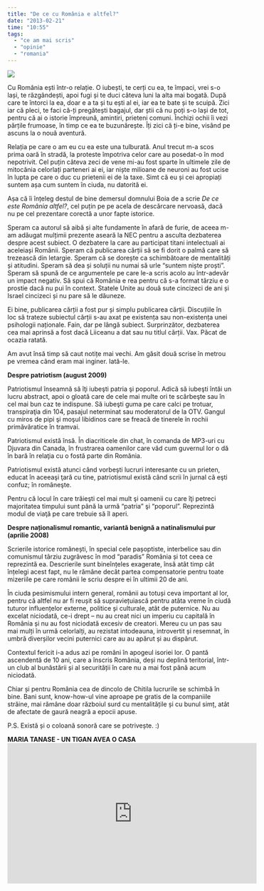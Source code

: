```yaml
---
title: "De ce cu România e altfel?"
date: "2013-02-21"
time: "10:55"
tags:
  - "ce am mai scris"
  - "opinie"
  - "romania"
---
```

![](media/43635156121_0.jpg)

Cu România ești într-o relație. O iubești, te cerți cu ea, te împaci, vrei s-o lași, te răzgândești, apoi fugi și te duci câteva luni la alta mai bogată. După care te întorci la ea, doar e a ta și tu ești al ei, iar ea te bate și te scuipă. Zici iar că pleci, te faci că-ți pregătești bagajul, dar știi că nu poți s-o lași de tot, pentru că ai o istorie împreună, amintiri, prieteni comuni. Închizi ochii îi vezi părțile frumoase, în timp ce ea te buzunărește. Îți zici că ți-e bine, visând pe ascuns la o nouă aventură.

Relația pe care o am eu cu ea este una tulburată. Anul trecut m-a scos prima oară în stradă, la proteste împotriva celor care au posedat-o în mod nepotrivit. Cel puțin câteva zeci de vene mi-au fost sparte în ultimele zile de mitocănia celorlați parteneri ai ei, iar niște milioane de neuroni au fost ucise în lupta pe care o duc cu prietenii ei de la taxe. Simt că eu și cei apropiați suntem așa cum suntem în ciuda, nu datorită ei.

Așa că îi înțeleg destul de bine demersul domnului Boia de a scrie *De ce este România altfel?*, cel puțin pe pe acela de descărcare nervoasă, dacă nu pe cel prezentare corectă a unor fapte istorice.

Speram ca autorul să aibă și alte fundamente în afară de furie, de aceea m-am adăugat mulțimii prezente aseară la NEC pentru a asculta dezbaterea despre acest subiect. O dezbatere la care au participat titani intelectuali ai aceleiași Românii. Speram că publicarea cărții să se fi dorit o palmă care să trezească din letargie. Speram că se dorește ca schimbătoare de mentalități și atitudini. Speram să dea și soluții nu numai să urle "suntem niște proști". Speram să spună de ce argumentele pe care le-a scris acolo au într-adevăr un impact negativ. Să spui că România e rea pentru că s-a format târziu e o prostie dacă nu pui în context. Statele Unite au două sute cincizeci de ani și Israel cincizeci și nu pare să le dăuneze.

Ei bine, publicarea cărții a fost pur și simplu publicarea cărții. Discuțiile în loc să trateze subiectul cărții s-au axat pe existența sau non-existența unei psihologii naționale. Fain, dar pe lângă subiect. Surprinzător, dezbaterea cea mai aprinsă a fost dacă Liiceanu a dat sau nu titlul cărții. Vax. Păcat de ocazia ratată.

Am avut însă timp să caut notițe mai vechi. Am găsit două scrise în metrou pe vremea când eram mai inginer. Iată-le.

**Despre patriotism (august 2009)**

Patriotismul înseamnă să îţi iubeşti patria şi poporul. Adică să iubeşti întăi un lucru abstract, apoi o gloată care de cele mai multe ori te scârbeşte sau în cel mai bun caz te indispune. Să iubeşti guma pe care calci pe trotuar, transpiraţia din 104, pasajul neterminat sau moderatorul de la OTV. Gangul cu miros de pipi şi moşul libidinos care se freacă de tinerele în rochii primăvăratice în tramvai.

Patriotismul există însă. În diacriticele din chat, în comanda de MP3-uri cu Djuvara din Canada, în frustrarea oamenilor care văd cum guvernul lor o dă în bară în relaţia cu o fostă parte din Romănia.

Patriotismul există atunci când vorbeşti lucruri interesante cu un prieten, educat în aceeaşi ţară cu tine, patriotismul există când scrii în jurnal că eşti confuz; în româneşte.

Pentru că locul în care trăieşti cel mai mult şi oamenii cu care îţi petreci majoritatea timpului sunt până la urmă "patria" şi "poporul". Reprezintă modul de viaţă pe care trebuie să îl aperi.

**Despre naționalismul romantic, variantă benignă a natinalismului pur (aprilie 2008)**

Scrierile istorice românești, în special cele pașoptiste, interbelice sau din comunismul târziu zugrăvesc în mod "paradis" România și tot ceea ce reprezintă ea. Descrierile sunt bineînțeles exagerate, însă atât timp cât înțelegi acest fapt, nu le rămâne decât partea compensatorie pentru toate mizeriile pe care românii le scriu despre ei în ultimii 20 de ani.

În ciuda pesimismului intern general, românii au totuși ceva important al lor, pentru că altfel nu ar fi reușit să supraviețuiască pentru atâta vreme în ciudă tuturor influențelor externe, politice și culturale, atât de puternice. Nu au excelat niciodată, ce-i drept -- nu au creat nici un imperiu cu capitală în România și nu au fost niciodată excesiv de creatori. Mereu cu un pas sau mai mulți în urmă celorlalți, au rezistat intodeauna, introvertit și resemnat, în umbră diverșilor vecini puternici care au au apărut și au dispărut.

Contextul fericit i-a adus azi pe români în apogeul isoriei lor. O pantă ascendentă de 10 ani, care a înscris România, deși nu deplină teritorial, într-un club al bunăstării și al securității în care nu a mai fost până acum niciodată.

Chiar și pentru România cea de dincolo de Chitila lucrurile se schimbă în bine. Bani sunt, know-how-ul vine aproape pe gratis de la companiile străine, mai rămâne doar războiul surd cu mentalitățile și cu bunul simț, atât de afectate de gaură neagră a epocii apuse.

P.S. Există și o coloană sonoră care se potrivește. :)

**MARIA TANASE - UN TIGAN AVEA O CASA**
<iframe width="560" height="315" src="https://www.youtube.com/embed/qhDoOftOhWc?si=AdDm94Nd7il7bhxp" title="YouTube video player" frameborder="0" allow="accelerometer; autoplay; clipboard-write; encrypted-media; gyroscope; picture-in-picture; web-share" referrerpolicy="strict-origin-when-cross-origin" allowfullscreen></iframe>